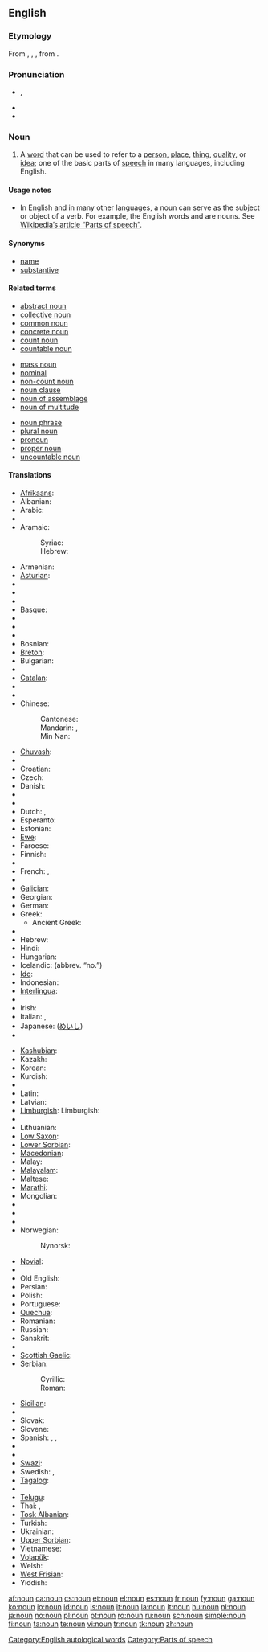 {{wikipedia}}
==English==

===Etymology===
From {{etyl|xno}} {{term|noun|lang=xno}}, {{term|non|lang=xno}}, {{term|nom|lang=xno}}, from {{etyl|la}} {{term|nomen|nōmen|name|lang=la}}.

===Pronunciation===
* {{IPA|/naʊn/}}, {{SAMPA|/naUn/}}
* {{audio|en-us-inlandnorth-noun.ogg|Audio (US-Inland North)}}
* {{rhymes|aʊn}}

===Noun===
{{en-noun}}

# {{grammar}} A [[word]] that can be used to refer to a [[person]], [[place]], [[thing]], [[quality]], or [[idea]]; one of the basic parts of [[speech]] in many languages, including English.

====Usage notes====
* In English and in many other languages, a noun can serve as the subject or object of a verb. For example, the English words {{term|table}} and {{term|computer}} are nouns. See [[w:Part of speech|Wikipedia’s article “Parts of speech”]].

====Synonyms====
* [[name]]
* [[substantive]]

====Related terms====
{{top3}}
* [[abstract noun]]
* [[collective noun]]
* [[common noun]]
* [[concrete noun]]
* [[count noun]]
* [[countable noun]]
{{mid3}}
* [[mass noun]]
* [[nominal]]
* [[non-count noun]]
* [[noun clause]]
* [[noun of assemblage]]
* [[noun of multitude]]
{{mid3}}
* [[noun phrase]]
* [[plural noun]]
* [[pronoun]]
* [[proper noun]]
* [[uncountable noun]]
{{bottom}}

====Translations====
{{trans-top|gramatical category}}
* [[Afrikaans]]: {{t|af|byvoeglike naamwoord|xs=Afrikaans}}
* Albanian: {{t-|sq|emër|xs=Albanian}}
* Arabic: {{t+|ar|اسم|m|tr=’ism|sc=Arab}}
* {{trreq|Aragonese}}
* Aramaic:
*: Syriac: {{tø|arc|ܫܡܐ|m|tr=šmā’|sc=Syrc}}
*: Hebrew: {{tø|arc|שמא|m|tr=šmā’|sc=Hebr}}
* Armenian: {{t|hy|գոյական անուն|tr=goyakan anun|sc=Hayeren|xs=Armenian}}
* [[Asturian]]: {{t+|ast|sustantivu|xs=Asturian}}
* {{trreq|Aymara}}
* {{trreq|Azeri}}
* {{trreq|Bashkir}}
* [[Basque]]: {{t-|eu|izen|xs=Basque}}
* {{trreq|Belarusian}}
* {{trreq|Bengali}}
* {{trreq|Bishnupriya Manipuri}}
* Bosnian: {{t|bs|imenice}}
* [[Breton]]: {{t|br|anv-kadarn|xs=Breton}}
* Bulgarian: {{t|bg|съществително име|m|tr=səštestvítelno ime|sc=Cyrl}}
* {{trreq|Burmese}}
* [[Catalan]]: {{t|ca|substantiu|m}}
* {{trreq|Chamorro}}
* {{trreq|Chechen}}
* Chinese:
*: Cantonese: {{tø|yue|名詞|tr=ming4 ci4|sc=Hani|xs=Cantonese}}
*: Mandarin: {{t-|cmn|名詞|sc=Hani|xs=Mandarin}}, {{t-|cmn|名词|tr=míngcí|sc=Hani|xs=Mandarin}}
*: Min Nan: {{t|nan|bêng-sû|xs=Min Nan}}
* [[Chuvash]]: {{tø|cv|япала ячĕ|sc=Cyrl|xs=Chuvash}}
* {{trreq|Crimean Tatar}}
* Croatian: {{t-|hr|imenica|alt=ȉmenica|f}}
* Czech: {{t+|cs|podstatné jméno|n}}
* Danish: {{t|da|navneord|n}}
* {{trreq|Dhivehi}}
* {{trreq|Dimili}}
* Dutch: {{t+|nl|zelfstandig naamwoord|n}}, {{t+|nl|substantief|n}}
* Esperanto: {{t+|eo|substantivo|xs=Esperanto}}
* Estonian: {{t-|et|nimisõna}}
* [[Ewe]]: {{t-|ee|nuŋkɔ}}
* Faroese: {{t-|fo|navnorð|xs=Faroese}}
* Finnish: {{t+|fi|substantiivi}}
* {{trreq|Franco-Provençal}}
* French: {{t+|fr|nom|m}}, {{t+|fr|substantif|m}}
* {{trreq|Friulian}}
* [[Galician]]: {{t-|gl|substantivo|xs=Galician}}
* Georgian: {{t|ka|არსებითი სახელი|tr=arsebit‘i saxeli|xs=Georgian}}
* German: {{t+|de|Substantiv|n}}
* Greek: {{t+|el|ουσιαστικό|n|tr=ousiastikó|sc=Grek}}
** Ancient Greek: {{tø|grc|sc=polytonic|ὄνομα|tr=ónoma|n|xs=Ancient Greek}}
* {{trreq|Greenlandic}}
* Hebrew: {{t|he|שם־עצם|m|tr=shem-’etsem|sc=Hebr}}
* Hindi: {{t|hi|संज्ञा|m|tr=sangyaa|sc=Deva|xs=Hindi}}
* Hungarian: {{t+|hu|főnév}}
* Icelandic: {{t+|is|nafnorð|n}} (abbrev. “no.”)
* [[Ido]]: {{t+|io|substantivo|xs=Ido}}
* Indonesian: {{t-|id|kata benda|xs=Indonesian}}
* [[Interlingua]]: {{t-|ia|substantivo|xs=Interlingua}}
* {{trreq|Interlingue}}
* Irish: {{t+|ga|ainmfhocal|m|xs=Irish}}
* Italian: {{t+|it|nome|m}}, {{t+|it|sostantivo|m}}
* Japanese: {{t+|ja|名詞|tr=meishí|sc=Jpan}} ([[めいし]])
* {{trreq|Javanese}}
{{trans-mid}}
* [[Kashubian]]: {{t-|csb|jistnik|m|xs=Kashubian}}
* Kazakh: {{t|kk|зат есім|sc=Cyrl|xs=Kazakh}}
* Korean: {{t+|ko|명사|tr=myeongsa|sc=Hang}}
* Kurdish: {{t+|ku|ناو|sc=KUchar}}
* {{trreq|Kyrgyz}}
* Latin: {{t+|la|nomen|n}}
* Latvian: {{t+|lv|lietvārds|m|xs=Latvian}}
* [[Limburgish]]: Limburgish: {{t+|nl|zèlfstenjig naamwaord|n}}
* {{trreq|Lingala}}
* Lithuanian: {{t+|lt|daiktavardis|xs=Lithuanian}}
* [[Low Saxon]]: {{t-|nds|substantiv|xs=Low Saxon}}
* [[Lower Sorbian]]: {{tø|dsb|substantiw|m|xs=Lower Sorbian}}
* [[Macedonian]]: {{t-|mk|именка|f}}
* Malay: {{t|ms|kata nama|xs=Malay}}
* [[Malayalam]]: {{t|ml|നാമം|tr=naamam|xs=Malayalam}}
* Maltese: {{t-|mt|nom|xs=Maltese}}
* [[Marathi]]: {{t-|mr|नाम|sc=Deva|xs=Marathi}}
* Mongolian: {{t|mn|нэр үг|sc=Cyrl|xs=Mongolian}}
* {{trreq|Nepali}}
* {{trreq|Newari}}
* {{trreq|Northern Sami}}
* Norwegian: {{t+|no|substantiv|n}}
*: Nynorsk: {{t-|nn|substantiv|xs=Norwegian Nynorsk}}
* [[Novial]]: {{tø|nov|substantive|xs=Novial}}
* {{trreq|Occitan}}
* Old English: {{t-|ang|nama|m|xs=Old English}}
* Persian: {{t+|fa|اسم|sc=fa-Arab|xs=Persian}}
* Polish: {{t+|pl|rzeczownik|m}}
* Portuguese: {{t+|pt|substantivo|m}}
* [[Quechua]]: {{t|qu|sutirimana|xs=Quechua}}
* Romanian: {{t+|ro|substantiv|n}}
* Russian: {{t+|ru|имя существительное|n|tr=ímja suščestvítel’noje|sc=Cyrl}}
* Sanskrit: {{t|hr|sc=Deva|नामन्|tr=nā́man|n}}
* {{trreq|Scots}}
* [[Scottish Gaelic]]: {{t|gd|ainmear|xs=Scottish Gaelic}}
* Serbian:
*: Cyrillic: {{t-|sr|именица|sc=Cyrl}}
*: Roman: {{t-|sr|imenica|f}}
* [[Sicilian]]: {{t+|scn|sustantivu|xs=Sicilian}}
* {{trreq|Sinhala}}
* Slovak: {{t|sk|podstatné meno|n}}
* Slovene: {{t+|sl|samostalnik|m}}
* Spanish: {{t+|es|sustantivo|m}}, {{t+|es|substantivo|m}}, {{qualifier|Venezuela}} {{t+|es|nombre|m}}
* {{trreq|Sundanese}}
* {{trreq|Swahili}}
* [[Swazi]]: {{t|ss|libito|xs=Swazi}}
* Swedish: {{t+|sv|substantiv|n}}, {{t+|sv|nomen|n}}
* [[Tagalog]]: {{t|tl|pangngalan|xs=Tagalog}}
* {{trreq|Tamil}}
* [[Telugu]]: {{t|te|నామవాచకము|tr=nAmavAchakamu|sc=Telu}}
* Thai: {{t-|th|นาม|tr=naam|sc=Thai|xs=Thai}}, {{t|th|คำนาม|tr=khahm naam|sc=Thai|xs=Thai}}
* [[Tosk Albanian]]: {{t-|als|substantiv}}
* Turkish: {{t+|tr|isim}}
* Ukrainian: {{t+|uk|іменник|sc=Cyrl|xs=Ukrainian|m}}
* [[Upper Sorbian]]: {{t|hsb|substantiw|m|xs=Upper Sorbian}}
* Vietnamese: {{t+|vi|danh từ|xs=Vietnamese}}
* [[Volapük]]: {{t|vo|subsat|xs=Volapük}}
* Welsh: {{t+|cy|enw|xs=Welsh}}
* [[West Frisian]]: {{t|fy|haadwurd|n|xs=West Frisian}}
* Yiddish: {{t|yi|סובסטאנטיוו|n|tr=substantiv|sc=Hebr|xs=Yiddish}}
{{trans-bottom}}

[[Category:English autological words]]
[[Category:Parts of speech]]

[[af:noun]]
[[ca:noun]]
[[cs:noun]]
[[et:noun]]
[[el:noun]]
[[es:noun]]
[[fr:noun]]
[[fy:noun]]
[[ga:noun]]
[[ko:noun]]
[[io:noun]]
[[id:noun]]
[[is:noun]]
[[it:noun]]
[[la:noun]]
[[lt:noun]]
[[hu:noun]]
[[nl:noun]]
[[ja:noun]]
[[no:noun]]
[[pl:noun]]
[[pt:noun]]
[[ro:noun]]
[[ru:noun]]
[[scn:noun]]
[[simple:noun]]
[[fi:noun]]
[[ta:noun]]
[[te:noun]]
[[vi:noun]]
[[tr:noun]]
[[tk:noun]]
[[zh:noun]]